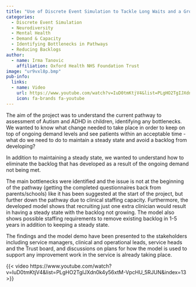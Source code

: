 ```yaml
---
title: "Use of Discrete Event Simulation to Tackle Long Waits and a Growing Backlog for Children Requiring Neuro Development Assessment (Autism and ADHD)"
categories:
  - Discrete Event Simulation
  - Neurodiversity
  - Mental Health
  - Demand & Capacity
  - Identifying Bottlenecks in Pathways
  - Reducing Backlogs
author:
  - name: Irma Tanovic
    affiliation: Oxford Health NHS Foundation Trust 
image: "ur9vxl8p.bmp"
pub-info:
  links:
  - name: Video
    url: https://www.youtube.com/watch?v=IuD0tmKtjV4&list=PLgHO2TgIJXdn0k4y56xtM-VpcHU_5RJUN&index=13
    icon: fa-brands fa-youtube
---
```


The aim of the project was to understand the current pathway to assessment of Autism and ADHD in children, identifying any bottlenecks. We wanted to know what change needed to take place in order to keep on top of ongoing demand levels and see patients within an acceptable time - what do we need to do to maintain a steady state and avoid a backlog from developing?

In addition to maintaining a steady state, we wanted to understand how to eliminate the backlog that has developed as a result of the ongoing demand not being met. 

The main bottlenecks were identified and the issue is not at the beginning of the pathway (getting the completed questionnaires back from parents/schools) like it has been suggested at the start of the project, but further down the pathway due to clinical staffing capacity. Furthermore, the developed model shows that recruiting just one extra clinician would result in having a steady state with the backlog not growing. The model also shows possible staffing requirements to remove existing backlog in 1-5 years in addition to keeping a steady state.

The findings and the model demo have been presented to the stakeholders including service managers, clinical and operational leads, service heads and the Trust board, and discussions on plans for how the model is used to support any improvement work in the service is already taking place.

{{< video https://www.youtube.com/watch?v=IuD0tmKtjV4&list=PLgHO2TgIJXdn0k4y56xtM-VpcHU_5RJUN&index=13 >}}
